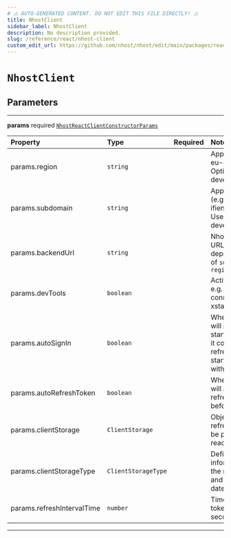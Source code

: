 ```yaml
---
# ⚠️ AUTO-GENERATED CONTENT. DO NOT EDIT THIS FILE DIRECTLY! ⚠️
title: NhostClient
sidebar_label: NhostClient
description: No description provided.
slug: /reference/react/nhost-client
custom_edit_url: https://github.com/nhost/nhost/edit/main/packages/react/src/index.ts#L9
---
```


# `NhostClient`

## Parameters

---

**<span className="parameter-name">params</span>** <span className="optional-status">required</span> [`NhostReactClientConstructorParams`](/reference/docgen/react/types/nhost-react-client-constructor-params)

| Property                                                                                               | Type                | Required | Notes                                                                                                             |
| :----------------------------------------------------------------------------------------------------- | :------------------ | :------: | :---------------------------------------------------------------------------------------------------------------- |
| <span className="parameter-name"><span className="light-grey">params.</span>region</span>              | `string`            |          | App region (e.g. eu-central-1) Optional in development                                                            |
| <span className="parameter-name"><span className="light-grey">params.</span>subdomain</span>           | `string`            |          | App subdomain (e.g., ifieniwenfiwenwng) Use `localhost` in development                                            |
| <span className="parameter-name"><span className="light-grey">params.</span>backendUrl</span>          | `string`            |          | Nhost backend URL Will be deprecated in favor of `subdomain` and `region`                                         |
| <span className="parameter-name"><span className="light-grey">params.</span>devTools</span>            | `boolean`           |          | Activate devTools e.g. the ability to connect to the xstate inspector                                             |
| <span className="parameter-name"><span className="light-grey">params.</span>autoSignIn</span>          | `boolean`           |          | When set to true, will parse the url on startup to check if it contains a refresh token to start the session with |
| <span className="parameter-name"><span className="light-grey">params.</span>autoRefreshToken</span>    | `boolean`           |          | When set to true, will automatically refresh token before it expires                                              |
| <span className="parameter-name"><span className="light-grey">params.</span>clientStorage</span>       | `ClientStorage`     |          | Object where the refresh token will be persisted and read locally.                                                |
| <span className="parameter-name"><span className="light-grey">params.</span>clientStorageType</span>   | `ClientStorageType` |          | Define a way to get information about the refresh token and its exipration date.                                  |
| <span className="parameter-name"><span className="light-grey">params.</span>refreshIntervalTime</span> | `number`            |          | Time interval until token refreshes, in seconds                                                                   |

---
